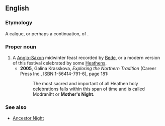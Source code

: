 ==English==

===Etymology===
A calque, or perhaps a continuation, of {{etyl|ang|en}} {{term/t|ang|Mōdraniht}}.

===Proper noun===
{{en-proper noun}}

# A [[Anglo-Saxon]] midwinter feast recorded by [[w:Bede|Bede]], or a modern version of this festival celebrated by some [[Heathen]]s.
#* '''2005''', Galina Krasskova, ''Exploring the Northern Tradition'' (Career Press Inc., ISBN 1-56414-791-6), page 181:
#*: The most sacred and important of all Heathen holy celebrations falls within this span of time and is called Modraniht or '''Mother's Night'''.

===See also===
* [[Ancestor Night]]